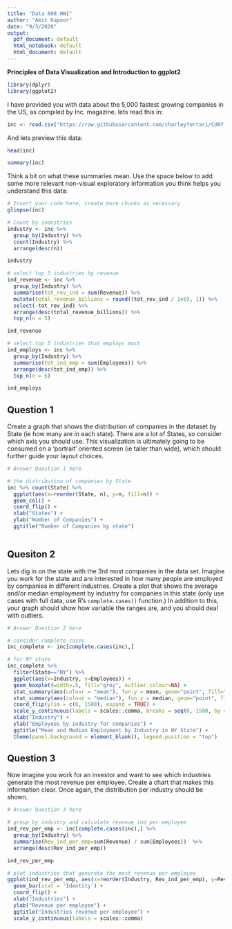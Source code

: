 ```yaml
---
title: "Data 608 HW1"
author: "Amit Kapoor"
date: "9/3/2020"
output:
  pdf_document: default
  html_notebook: default
  html_document: default
---
```


**Principles of Data Visualization and Introduction to ggplot2**

```r
library(dplyr)
library(ggplot2)
```


I have provided you with data about the 5,000 fastest growing companies in the US, as compiled by Inc. magazine. lets read this in:

```r

inc <- read.csv("https://raw.githubusercontent.com/charleyferrari/CUNY_DATA_608/master/module1/Data/inc5000_data.csv", header= TRUE)

```

And lets preview this data:

```r

head(inc)

```
```r

summary(inc)

```

Think a bit on what these summaries mean. Use the space below to add some more relevant non-visual exploratory information you think helps you understand this data:

```r

# Insert your code here, create more chunks as necessary
glimpse(inc)
```


```r

# Count by industries
industry <- inc %>% 
  group_by(Industry) %>% 
  count(Industry) %>% 
  arrange(desc(n))

industry
```


```r

# select top 5 industries by revenue
ind_revenue <- inc %>% 
  group_by(Industry) %>% 
  summarise(tot_rev_ind = sum(Revenue)) %>% 
  mutate(total_revenue_billions = round((tot_rev_ind / 1e9), 1)) %>% 
  select(-tot_rev_ind) %>%
  arrange(desc(total_revenue_billions)) %>% 
  top_n(n = 5)

ind_revenue
```


```r

# select top 5 industries that employs most
ind_employs <- inc %>% 
  group_by(Industry) %>% 
  summarise(tot_ind_emp = sum(Employees)) %>% 
  arrange(desc(tot_ind_emp)) %>% 
  top_n(n = 5)

ind_employs
```



## Question 1

Create a graph that shows the distribution of companies in the dataset by State (ie how many are in each state). There are a lot of States, so consider which axis you should use. This visualization is ultimately going to be consumed on a 'portrait' oriented screen (ie taller than wide), which should further guide your layout choices.

```r

# Answer Question 1 here

# the distribution of companies by State
inc %>% count(State) %>% 
  ggplot(aes(x=reorder(State, n), y=n, fill=n)) + 
  geom_col() + 
  coord_flip() + 
  xlab("States") +
  ylab("Number of Companies") +
  ggtitle("Number of Companies by state")
           

```



## Quesiton 2

Lets dig in on the state with the 3rd most companies in the data set. Imagine you work for the state and are interested in how many people are employed by companies in different industries. Create a plot that shows the average and/or median employment by industry for companies in this state (only use cases with full data, use R's `complete.cases()` function.) In addition to this, your graph should show how variable the ranges are, and you should deal with outliers.

```r

# Answer Question 2 here

# consider complete cases
inc_complete <- inc[complete.cases(inc),]

# for NY state
inc_complete %>% 
  filter(State=="NY") %>% 
  ggplot(aes(x=Industry, y=Employees)) + 
  geom_boxplot(width=.5, fill="grey", outlier.colour=NA) +
  stat_summary(aes(colour = "mean"), fun.y = mean, geom="point", fill="black", colour="red", shape=21, size=2, show.legend=TRUE) +
  stat_summary(aes(colour = "median"), fun.y = median, geom="point", fill="blue", colour="blue", shape=21, size=2, show.legend=TRUE) +
  coord_flip(ylim = c(0, 1500), expand = TRUE) +   
  scale_y_continuous(labels = scales::comma, breaks = seq(0, 1500, by = 100)) +
  xlab("Industry") +
  ylab("Employees by industry for companies") +
  ggtitle("Mean and Median Employment by Industry in NY State") + 
  theme(panel.background = element_blank(), legend.position = "top")

```




## Question 3

Now imagine you work for an investor and want to see which industries generate the most revenue per employee. Create a chart that makes this information clear. Once again, the distribution per industry should be shown.

```r

# Answer Question 3 here

# group by industry and calculate revenue ind per employee
ind_rev_per_emp <- inc[complete.cases(inc),] %>%
  group_by(Industry) %>%
  summarise(Rev_ind_per_emp=sum(Revenue) / sum(Employees))  %>%
  arrange(desc(Rev_ind_per_emp))

ind_rev_per_emp
```



```r

# plot industries that generate the most revenue per employee
ggplot(ind_rev_per_emp, aes(x=reorder(Industry, Rev_ind_per_emp), y=Rev_ind_per_emp)) + 
  geom_bar(stat = 'Identity') +
  coord_flip() +
  xlab("Industries") +
  ylab("Revenue per employee") +
  ggtitle("Industries revenue per employee") +
  scale_y_continuous(labels = scales::comma)
```
















